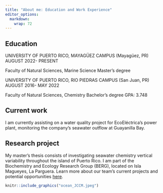 ```yaml
---
title: "About me: Education and Work Experience"
editor_options: 
  markdown: 
    wrap: 72
---
```


## Education

UNIVERSITY OF PUERTO RICO, MAYAGÜEZ CAMPUS (Mayagüez, PR) AUGUST 2022-
PRESENT

Faculty of Natural Sciences, Marine Science Master's degree

UNIVERSITY OF PUERTO RICO, RIO PIEDRAS CAMPUS (San Juan, PR) AUGUST
2016- MAY 2022

Faculty of Natural Sciences, Chemistry Bachelor's degree GPA: 3.748

## Current work

I am currently assisting on a water quality project for EcoEléctrica's
power plant, monitoring the company's seawater outflow at Guayanilla
Bay.

## Research project

My master's thesis consists of investigating seawater chemistry vertical
variability throughout the island of Puerto Rico. I am part of the
Biochemistry and Ecology Research Group (BERG), located on Isla
Magueyes, La Parguera. Learn more about our team's current projects and
potential opportunities [here](https://theberglab.com/).

```r
knitr::include_graphics("ocean_JCCM.jpeg")
```
